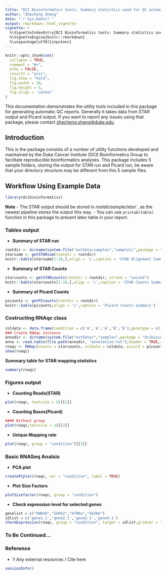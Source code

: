 ```yaml
---
title: "DCI Bioinformatics tools: Summary statistics used for QC automatic report"
author: "Zhecheng Sheng"
date: "`r Sys.Date()`"
output: rmarkdown::html_vignette
vignette: >
  %\VignetteIndexEntry{DCI Bioinformatics tools: Summary statistics used for QC automatic report}
  %\VignetteEngine{knitr::rmarkdown}
  %\usepackage[utf8]{inputenc}
---
```


```r
knitr::opts_chunk$set(
  collapse = TRUE,
  comment = "#>",
  echo = FALSE,
  results = "asis",
  fig.show = "hold",
  fig.width = 10,
  fig.height = 5,
  fig.align = 'center'
)
```

This documentation demonstrates the utility tools included in this package for generating automatic QC reports. Generally it takes data from STAR output and Picard output. If you want to report any issues using that package, please contact [zhecheng.sheng@duke.edu](zhecheng.sheng@duke.edu).

## Introduction


This is the package consists of a number of utility functions developed and maintained by the Duke Cancer Institute (DCI) Bioinformatics Group to facilitate reproducible bioinformatics analyses. This package includes 5 sample folders, storing the output for STAR run and Picard run, be aware that your directory structure may be different from this 5 sample files. 


## Workflow Using Example Data
```r
library(dcibioinformatics)
```

 **Note**
 -  The STAR output should be stored in *rootdir/sample/star/* , as the newest pipeline stores the output this way.
 -  You can use `printab(table)` function in this package to present latex table in your report. 

### Tables output

* **Summary of STAR run**

```r
rootdir <- dirname(system.file("extdata/samples","sample1/",package = "dcibioinformatics",mustWork = TRUE))
starsumm <- getSTARsum(rootdir = rootdir)
knitr::kable(starsumm[1:10,],align = 'c',caption = 'STAR Alignment Summary')
```

* **Summary of STAR Counts**

```r
starcounts <- getSTARcounts(rootdir = rootdir, strand = "second")
knitr::kable(starcounts[1:10,],align = 'c',caption = 'STAR Counts Summary')
```

* **Summary of Picard Counts**
```r
picounts <- getPIcounts(rootdir = rootdir)
knitr::kable(picounts,align = 'c',caption = 'Picard Counts Summary')
```

### Costructing RNAqc class

```r
coldata <- data.frame(condition = c('A','A','A','B','B'),genotype = c('W','P','W','P','W'),row.names = paste0('sample',1:5))
### Create RNAqc instance
annodir <- dirname(system.file("extdata/","samples",package = "dcibioinformatics",mustWork = TRUE))
anno <- read.table(file.path(annodir, "annotation.txt"),header = TRUE,sep ='\t')
rnaqc <- RNAqc(counts = starcounts, colData = coldata, picard = picounts,anno = NULL)
show(rnaqc)
```

**Summary table for STAR mapping statistics**
```r
summary(rnaqc)
```


### Figures output

* **Counting Reads(STAR)**

```r
plot(rnaqc, textsize = 5)[[1]]
```

* **Counting Bases(Picard)**

```r
#### Without group
plot(rnaqc,textsize = 2)[[2]]
```

* **Unique Mapping rate**
```r
plot(rnaqc, group = "condition")[[3]]
```

### Basic RNASeq Analsis

* **PCA plot**
```r
createPCplot(rnaqc, var = "condition", label = TRUE)
```

* **Plot Size Factors**
```r
plotSizefactor(rnaqc, group = "condition")
```


* **Check expression level for selected genes**

```r
genelist = c("XWRnD","5hRk2","kfR6w","XGUbU")
idlist = c('gene1.1','gene2.1','gene3.1','gene4.1')
checkExpression(rnaqc, group = "condition", target = idlist,gridvar = "genotype")
```

### To Be Continued...

### Reference

- !! Any external resources / Cite here


```r
sessionInfo()
```